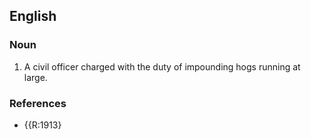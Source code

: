 ==English==

===Noun===
{{en-noun}}

#A civil officer charged with the duty of impounding hogs running at large.

===References===
*{{R:1913}